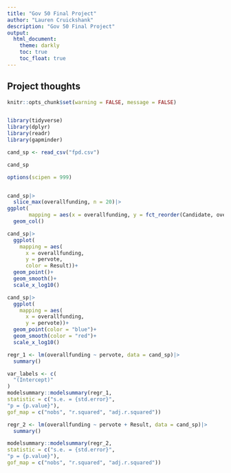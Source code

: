 ```yaml
---
title: "Gov 50 Final Project"
author: "Lauren Cruickshank"
description: "Gov 50 Final Project"
output:
  html_document:
    theme: darkly
    toc: true
    toc_float: true
---
```




## Project thoughts

```r
knitr::opts_chunk$set(warning = FALSE, message = FALSE) 


library(tidyverse)
library(dplyr)
library(readr)
library(gapminder)

cand_sp <- read_csv("fpd.csv")

cand_sp
```

```r
options(scipen = 999)


cand_sp|>
  slice_max(overallfunding, n = 20)|>
ggplot(
       mapping = aes(x = overallfunding, y = fct_reorder(Candidate, overallfunding))) +
  geom_col()
```
```r
cand_sp|>
  ggplot(
    mapping = aes(
      x = overallfunding,
      y = pervote,
      color = Result))+
  geom_point()+
  geom_smooth()+
  scale_x_log10()
```
```r
cand_sp|>
  ggplot(
    mapping = aes(
      x = overallfunding,
      y = pervote))+
  geom_point(color = "blue")+
  geom_smooth(color = "red")+
  scale_x_log10()
```


```r
regr_1 <- lm(overallfunding ~ pervote, data = cand_sp)|>
  summary()

var_labels <- c(
  "(Intercept)"
)
modelsummary::modelsummary(regr_1,
statistic = c("s.e. = {std.error}",
"p = {p.value}"),
gof_map = c("nobs", "r.squared", "adj.r.squared"))
```
```r
regr_2 <- lm(overallfunding ~ pervote + Result, data = cand_sp)|>
  summary()

modelsummary::modelsummary(regr_2,
statistic = c("s.e. = {std.error}",
"p = {p.value}"),
gof_map = c("nobs", "r.squared", "adj.r.squared"))
```

